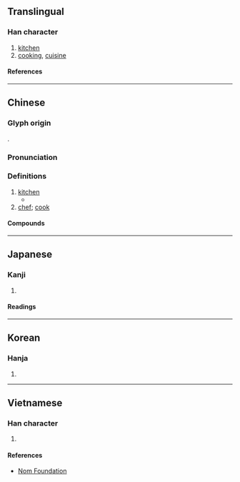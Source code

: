 {{character info/new}}
==Translingual==

===Han character===
{{Han char|rn=53|rad=广|as=05|sn=8|four=00212|canj=IPRU|ids=⿸广包}}

# [[kitchen]]
# [[cooking]], [[cuisine]]

====References====
{{Han ref|kx=0344.100|dkj=09266|dj=0653.310|hdz=20879.040|uh=5E96}}

----

==Chinese==
{{zh-forms}}

===Glyph origin===
{{Han etym}}
{{Han compound|广|包|ls=psc|c1=s|c2=p|t1=house}}.

===Pronunciation===
{{zh-pron
|m=páo
|c=paau4
|mn=pâu
|mc=y
|oc=y
|cat=n
}}

===Definitions===
{{zh-hanzi}}

# [[kitchen]]
#* {{zh-x|庖 有 肥 肉，廐 有 肥 馬，民 有 飢 色，野 有 餓莩，此 率 獸 而 食 人 也。|In your '''kitchen''' there is fat meat; in your stables there are fat horses. But your people have the look of hunger, and on the wilds there are those who have died of famine. This is leading on beasts to devour men.|CL|ref=Mengzi}}
# [[chef]]; [[cook]]

====Compounds====
{{zh-der|代庖|尸祝代庖|庖丁|庖丁解牛|庖人|庖代|庖子|庖宰|庖廚|庖犧|庖立|庖羲|庖鼎|治庖|良庖|越俎代庖}}

----

==Japanese==

===Kanji===
{{ja-kanji|grade=|rs=广05}}

# {{defn|lang=ja|sort=广05}}

====Readings====
{{ja-readings
|on=ほう
|kun=くりや-
}}

----

==Korean==

===Hanja===
{{ko-hanja|포}}

# {{defn|lang=ko|sort=广05}}

----

==Vietnamese==

===Han character===
{{vi-readings|rs=广05|reading=bào}}

# {{defn|lang=vi|sort=广05}}

====References====
* [http://nomfoundation.org/common/nom_details.php?codepoint=5e96 Nom Foundation]